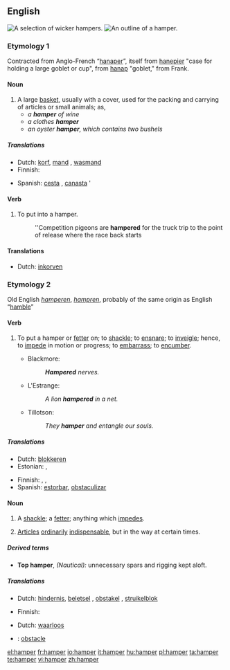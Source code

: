 {{wikipedia}}
==English==
[[Image:Baskets Wicker.jpg|thumb|A selection of wicker hampers.]]
[[Image:Hamper.jpg|thumb|An outline of a hamper.]]

===Etymology 1===
Contracted from Anglo-French “[[hanaper]]”, itself  from {{etyl|fro}} [[hanepier]] "case for holding a large goblet or cup", from [[hanap]] "goblet," from Frank.

====Noun====
{{en-noun}}

# A large [[basket]], usually with a cover, used for the packing and carrying of articles or small animals; as,
#* ''a '''hamper''' of wine''
#* ''a clothes '''hamper'''''
#* ''an oyster '''hamper''', which contains two bushels''

=====Translations=====
{{trans-top|large basket, usually with a cover, used for the packing and carrying of articles}}
* Dutch: [[korf]], [[mand]] {{m}}, [[wasmand]] {{m}}
* Finnish: {{t+|fi|kori}}
{{trans-mid}}
* Spanish: [[cesta]] {{f}}, [[canasta]] {{f}}'
{{trans-bottom}}

====Verb====
{{en-verb}}

# {{transitive}} To put into a hamper.
#:''Competition pigeons are '''hampered''' for the truck trip to the point of release where the race back starts

====Translations====
* Dutch: [[inkorven]]

===Etymology 2===
Old English ''[[hamperen]]'', ''[[hampren]]'', probably of the same origin as English “[[hamble]]”

====Verb====
{{en-verb}}

# {{transitive}} To put a hamper or [[fetter]] on; to [[shackle]]; to [[ensnare]]; to [[inveigle]]; hence, to [[impede]] in motion or progress; to [[embarrass]]; to [[encumber]].
#* Blackmore:
#*: '''''Hampered''' nerves.''
#* L'Estrange:
#*: ''A lion '''hampered''' in a net.''
#* Tillotson:
#*: ''They '''hamper''' and entangle our souls.''

=====Translations=====
{{trans-top|To put a hamper or fetter on; to shackle; to ensnare; to inveigle}}
* Dutch: [[blokkeren]]
* Estonian: {{t|et|takistama}}, {{t|et|segama}}
{{trans-mid}}
* Finnish: {{t+|fi|haitata}}, {{t-|fi|vaikeuttaa}}, {{t+|fi|estää}}
* Spanish: [[estorbar]], [[obstaculizar]]
{{trans-bottom}}

====Noun====
{{en-noun}}

# A [[shackle]]; a [[fetter]]; anything which [[impede]]s.
# {{nautical}} [[articles|Articles]] [[ordinary|ordinarily]] [[indispensable]], but in the way at certain times.

=====Derived terms=====
* '''Top hamper''', ''(Nautical):'' unnecessary spars and rigging kept aloft.

=====Translations=====
{{trans-top|A shackle; a fetter; anything which impedes}}
* Dutch: [[hindernis]], [[beletsel]] {{n}}, [[obstakel]] {{n}}, [[struikelblok]] {{n}} 
{{trans-mid}}
* Finnish: {{t-|fi|kahle}}
{{trans-bottom}}

{{trans-top|Articles ordinarily indispensable, but in the way at certain times}}
* Dutch: [[waarloos]]
{{trans-mid}}
{{trans-bottom}}

{{checktrans-top}}
* {{ttbc|French}}: [[obstacle]] {{m}}
{{checktrans-mid}}
{{checktrans-bottom}}

[[el:hamper]]
[[fr:hamper]]
[[io:hamper]]
[[it:hamper]]
[[hu:hamper]]
[[pl:hamper]]
[[ta:hamper]]
[[te:hamper]]
[[vi:hamper]]
[[zh:hamper]]